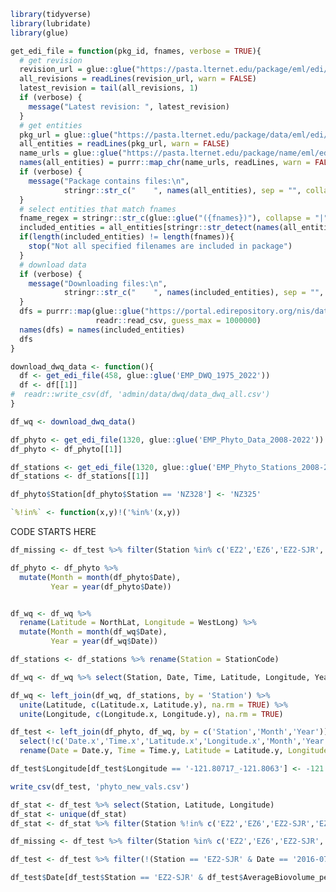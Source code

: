 ```r
library(tidyverse)
library(lubridate)
library(glue)

get_edi_file = function(pkg_id, fnames, verbose = TRUE){
  # get revision
  revision_url = glue::glue("https://pasta.lternet.edu/package/eml/edi/{pkg_id}")
  all_revisions = readLines(revision_url, warn = FALSE) 
  latest_revision = tail(all_revisions, 1)
  if (verbose) {
    message("Latest revision: ", latest_revision)
  }
  # get entities 
  pkg_url = glue::glue("https://pasta.lternet.edu/package/data/eml/edi/{pkg_id}/{latest_revision}")
  all_entities = readLines(pkg_url, warn = FALSE)
  name_urls = glue::glue("https://pasta.lternet.edu/package/name/eml/edi/{pkg_id}/{latest_revision}/{all_entities}")
  names(all_entities) = purrr::map_chr(name_urls, readLines, warn = FALSE)
  if (verbose) {
    message("Package contains files:\n", 
            stringr::str_c("    ", names(all_entities), sep = "", collapse = "\n"))
  }
  # select entities that match fnames
  fname_regex = stringr::str_c(glue::glue("({fnames})"), collapse = "|")
  included_entities = all_entities[stringr::str_detect(names(all_entities), fname_regex)]
  if(length(included_entities) != length(fnames)){
    stop("Not all specified filenames are included in package")
  }
  # download data
  if (verbose) {
    message("Downloading files:\n",
            stringr::str_c("    ", names(included_entities), sep = "", collapse = "\n"))
  }
  dfs = purrr::map(glue::glue("https://portal.edirepository.org/nis/dataviewer?packageid=edi.{pkg_id}.{latest_revision}&entityid={included_entities}"),
                   readr::read_csv, guess_max = 1000000)
  names(dfs) = names(included_entities)
  dfs
}

download_dwq_data <- function(){
  df <- get_edi_file(458, glue::glue('EMP_DWQ_1975_2022'))
  df <- df[[1]]
#  readr::write_csv(df, 'admin/data/dwq/data_dwq_all.csv')
}

df_wq <- download_dwq_data()

df_phyto <- get_edi_file(1320, glue::glue('EMP_Phyto_Data_2008-2022'))
df_phyto <- df_phyto[[1]]

df_stations <- get_edi_file(1320, glue::glue('EMP_Phyto_Stations_2008-2022'))
df_stations <- df_stations[[1]]

df_phyto$Station[df_phyto$Station == 'NZ328'] <- 'NZ325'

`%!in%` <- function(x,y)!('%in%'(x,y))

```


CODE STARTS HERE

```r
df_missing <- df_test %>% filter(Station %in% c('EZ2','EZ6','EZ2-SJR','EZ6-SJR') & (is.na(Latitude) | is.na(Longitude)))

df_phyto <- df_phyto %>%
  mutate(Month = month(df_phyto$Date),
         Year = year(df_phyto$Date))


df_wq <- df_wq %>%
  rename(Latitude = NorthLat, Longitude = WestLong) %>%
  mutate(Month = month(df_wq$Date),
         Year = year(df_wq$Date))

df_stations <- df_stations %>% rename(Station = StationCode)

df_wq <- df_wq %>% select(Station, Date, Time, Latitude, Longitude, Year, Month)

df_wq <- left_join(df_wq, df_stations, by = 'Station') %>%
  unite(Latitude, c(Latitude.x, Latitude.y), na.rm = TRUE) %>%
  unite(Longitude, c(Longitude.x, Longitude.y), na.rm = TRUE)

df_test <- left_join(df_phyto, df_wq, by = c('Station','Month','Year')) %>%
  select(!c('Date.x','Time.x','Latitude.x','Longitude.x','Month','Year')) %>%
  rename(Date = Date.y, Time = Time.y, Latitude = Latitude.y, Longitude = Longitude.y)

df_test$Longitude[df_test$Longitude == '-121.80717_-121.8063'] <- -121.8063

write_csv(df_test, 'phyto_new_vals.csv')
```


```r
df_stat <- df_test %>% select(Station, Latitude, Longitude)
df_stat <- unique(df_stat)
df_stat <- df_stat %>% filter(Station %!in% c('EZ2','EZ6','EZ2-SJR','EZ6-SJR'))
```

```r
df_missing <- df_test %>% filter(Station %in% c('EZ2','EZ6','EZ2-SJR','EZ6-SJR') & (is.na(Latitude) | is.na(Longitude)))

df_test <- df_test %>% filter(!(Station == 'EZ2-SJR' & Date == '2016-07-11'))

df_test$Date[df_test$Station == 'EZ2-SJR' & df_test$AverageBiovolume_per_mL == 200008.94] <- '2016-07-11'
```

